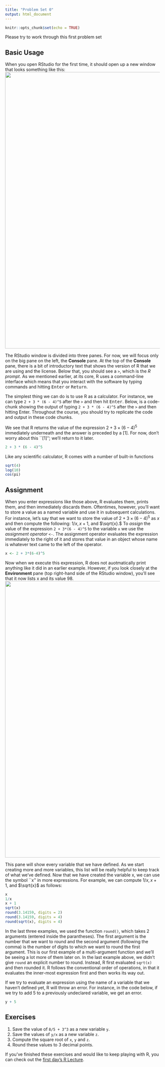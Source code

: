 ```yaml
---
title: "Problem Set 0"
output: html_document
---
```


```r
knitr::opts_chunk$set(echo = TRUE)
```

Please try to work through this first problem set 

## Basic Usage
When you open RStudio for the first time, it should open up a new window that looks something like this:
<img src = "figures/RStudio_screenshot.png" width="1024" height="900">

The RStudio window is divided into three panes. For now, we will focus only on the big pane on the left, the **Console** pane.
At the top of the **Console** pane, there is a bit of introductory text that shows the version of R that we are using and the license. 
Below that, you should see a `>`, which is the *R prompt*.
As we mentioned earlier, at its core, R uses a command-line interface which means that you interact with the software by typing commands and hitting <kbd>Enter</kbd> or <kbd>Return</kbd>.

The simplest thing we can do is to use R as a calculator.
For instance, we can type `2 + 3 * (6 - 4)^5` after the `>` and then hit <kbd>Enter</kbd>.
Below, is a code-chunk showing the output of typing `2 + 3 * (6 - 4)^5` after the `>` and then hitting <kdb>Enter</kbd>.
Throughout the course, you should try to replicate the code and output in these code chunks. 

We see that R returns the value of the expression $2 + 3 \times (6 - 4)^5$ immediately underneath and the answer is preceded by a [1]. 
For now, don't worry about this ``[1]''; we'll return to it later.
```r
2 + 3 * (6 - 4)^5
```

Like any scientific calculator, R comes with a number of built-in functions
```r
sqrt(4)
log(10)
cos(pi)
```


## Assignment
When you enter expressions like those above, R evaluates them, prints them, and then immediately discards them. Oftentimes, however, you'll want to store a value as a named variable and use it in subsequent calculations. For instance, let's say that we want to store the value of $2 + 3\times (6 - 4)^5$ as $x$ and then compute the following: $1/x, x + 1,$ and $\sqrt{x}.$
To *assign* the value of the expression `2 + 3*(6 - 4)^5` to the variable `x` we use the *assignment operator* `<-`. 
The assignment operator evaluates the expression immediately to the right of it and stores that value in an object whose name is whatever text came to the left of the operator. 
```r
x <- 2 + 3*(6-4)^5
```
Now when we execute this expression, R does not auotmatically print anything like it did in an earlier example.
However, if you look closely at the **Environment** pane (top right-hand side of the RStudio window), you'll see that it now lists x and its value 98. 
<img src = "figures/RStudio_assignment_screenshot.png" width="1024" height="900">

This pane will show every variable that we have defined. As we start creating more and more variables, this list will be really helpful to keep track of what we've defined. 
Now that we have created the variable x, we can use the symbol ``x'' in more expressions.
For example, we can compute $1/x, x + 1,$ and $\sqrt{x}$ as follows:
```r
x
1/x
x + 1
sqrt(x)
round(3.14159, digits = 2)
round(3.14159, digits = 4)
round(sqrt(x), digits = 4)
```

In the last three examples, we used the function `round()`, which takes 2 arguments (entered inside the parantheses). The first argument is the number that we want to round and the second argument (following the comma) is the number of digits to which we want to round the first argument. 
This is our first example of a multi-argument function and we'll be seeing a lot more of them later on.
In the last example above, we didn't give `round` an explicit number to round.
Instead, R first evaluated `sqrt(x)` and then rounded it.
R follows the conventional order of operations, in that it evaluates the inner-most expression first and then works its way out.

If we try to evaluate an expression using the name of a variable that we haven't defined yet, R will throw an error.
For instance, in the code below, if we try to add 5 to a previously undeclared variable, we get an error.
```r
y + 5
```

## Exercises


1. Save the value of `8/5 + 3^3` as a new variable `y`.
2. Save the values of `y/x` as a new variable `z`.
3. Compute the square root of `x`, `y` and `z`.
4. Round these values to 3 decimal points. 

If you've finished these exercises and would like to keep playing with R, you can check out the [first day's R Lecture](lecture1.html).